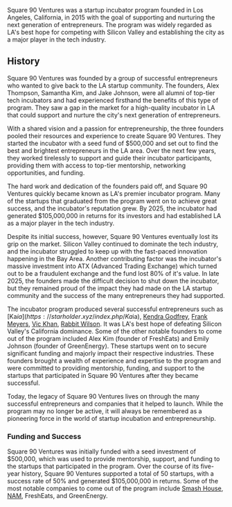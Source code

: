 Square 90 Ventures was a startup incubator program founded in Los Angeles, California, in 2015 with the goal of supporting and nurturing the next generation of entrepreneurs. The program was widely regarded as LA's best hope for competing with Silicon Valley and establishing the city as a major player in the tech industry.

## History
Square 90 Ventures was founded by a group of successful entrepreneurs who wanted to give back to the LA startup community. The founders, Alex Thompson, Samantha Kim, and Jake Johnson, were all alumni of top-tier tech incubators and had experienced firsthand the benefits of this type of program. They saw a gap in the market for a high-quality incubator in LA that could support and nurture the city's next generation of entrepreneurs.

With a shared vision and a passion for entrepreneurship, the three founders pooled their resources and experience to create Square 90 Ventures. They started the incubator with a seed fund of $500,000 and set out to find the best and brightest entrepreneurs in the LA area. Over the next few years, they worked tirelessly to support and guide their incubator participants, providing them with access to top-tier mentorship, networking opportunities, and funding.

The hard work and dedication of the founders paid off, and Square 90 Ventures quickly became known as LA's premier incubator program. Many of the startups that graduated from the program went on to achieve great success, and the incubator's reputation grew. By 2025, the incubator had generated $105,000,000 in returns for its investors and had established LA as a major player in the tech industry.

Despite its initial success, however, Square 90 Ventures eventually lost its grip on the market. Silicon Valley continued to dominate the tech industry, and the incubator struggled to keep up with the fast-paced innovation happening in the Bay Area. Another contributing factor was the incubator's massive investment into ATX (Advanced Trading Exchange) which turned out to be a fraudulent exchange and the fund lost 80% of it's value. In late 2025, the founders made the difficult decision to shut down the incubator, but they remained proud of the impact they had made on the LA startup community and the success of the many entrepreneurs they had supported.

The incubator program produced several successful entrepreneurs such as [Ka$ia](https://starholder.xyz/index.php/Ka$ia), [Kendra Godfrey](kendra-godfrey), [Frank Meyers](frank-meyers), [Vic Khan](https://starholder.xyz/index.php/Vic_Khan), [Rabbit Wilson](rabbit-wilson). It was LA's best hope of defeating Silicon Valley's California dominance. Some of the other notable founders to come out of the program included Alex Kim (founder of FreshEats) and Emily Johnson (founder of GreenEnergy). These startups went on to secure significant funding and majorly impact their respective industries. These founders brought a wealth of experience and expertise to the program and were committed to providing mentorship, funding, and support to the startups that participated in Square 90 Ventures after they became successful.

Today, the legacy of Square 90 Ventures lives on through the many successful entrepreneurs and companies that it helped to launch. While the program may no longer be active, it will always be remembered as a pioneering force in the world of startup incubation and entrepreneurship.

### Funding and Success
Square 90 Ventures was initially funded with a seed investment of $500,000, which was used to provide mentorship, support, and funding to the startups that participated in the program. Over the course of its five-year history, Square 90 Ventures supported a total of 50 startups, with a success rate of 50% and generated $105,000,000 in returns. Some of the most notable companies to come out of the program include [Smash House](https://starholder.xyz/index.php/Smash_House), [NAM](nam), FreshEats, and GreenEnergy.
